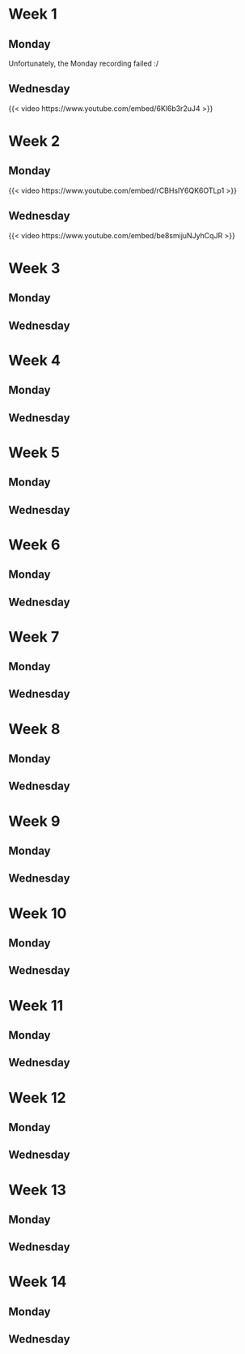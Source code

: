 # Week 1

## Monday

Unfortunately, the Monday recording failed :/

## Wednesday

{{< video https://www.youtube.com/embed/6Kl6b3r2uJ4 >}}

# Week 2

## Monday

{{< video https://www.youtube.com/embed/rCBHslY6QK6OTLp1 >}}


## Wednesday

{{< video https://www.youtube.com/embed/be8smijuNJyhCqJR >}}

# Week 3

## Monday
<!-- 
{{< video https://www.youtube.com/embed/ >}}
 -->

## Wednesday
<!-- 
{{< video https://www.youtube.com/embed/ >}}
 -->

# Week 4

## Monday
<!-- 
{{< video https://www.youtube.com/embed/ >}}
 -->

## Wednesday
<!-- 
{{< video https://www.youtube.com/embed/ >}}
 -->

# Week 5

## Monday
<!-- 
{{< video https://www.youtube.com/embed/ >}}
 -->

## Wednesday
<!-- 
{{< video https://www.youtube.com/embed/ >}}
 -->

# Week 6

## Monday
<!-- 
{{< video https://www.youtube.com/embed/ >}}
 -->

## Wednesday
<!-- 
{{< video https://www.youtube.com/embed/ >}}
 -->

# Week 7

## Monday
<!-- 
{{< video https://www.youtube.com/embed/ >}}
 -->

## Wednesday
<!-- 
{{< video https://www.youtube.com/embed/ >}}
 -->

# Week 8

## Monday
<!-- 
{{< video https://www.youtube.com/embed/ >}}
 -->

## Wednesday
<!-- 
{{< video https://www.youtube.com/embed/ >}}
 -->

# Week 9

## Monday
<!-- 
{{< video https://www.youtube.com/embed/ >}}
 -->

## Wednesday
<!-- 
{{< video https://www.youtube.com/embed/ >}}
 -->

# Week 10

## Monday
<!-- 
{{< video https://www.youtube.com/embed/ >}}
 -->

## Wednesday
<!-- 
{{< video https://www.youtube.com/embed/ >}}
 -->

# Week 11

## Monday
<!-- 
{{< video https://www.youtube.com/embed/ >}}
 -->

## Wednesday
<!-- 
{{< video https://www.youtube.com/embed/ >}}
 -->

# Week 12

## Monday
<!-- 
{{< video https://www.youtube.com/embed/ >}}
 -->

## Wednesday
<!-- 
{{< video https://www.youtube.com/embed/ >}}
 -->

# Week 13

## Monday
<!-- 
{{< video https://www.youtube.com/embed/ >}}
 -->

## Wednesday
<!-- 
{{< video https://www.youtube.com/embed/ >}}
 -->

# Week 14

## Monday
<!-- 
{{< video https://www.youtube.com/embed/ >}}
 -->

## Wednesday
<!-- 
{{< video https://www.youtube.com/embed/ >}}
 -->

